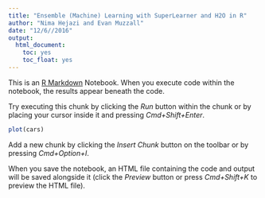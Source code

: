 ```yaml
---
title: "Ensemble (Machine) Learning with SuperLearner and H2O in R"
author: "Nima Hejazi and Evan Muzzall"
date: "12/6//2016"
output: 
  html_document: 
    toc: yes
    toc_float: yes
---
```


This is an [R Markdown](http://rmarkdown.rstudio.com) Notebook. When you execute code within the notebook, the results appear beneath the code. 

Try executing this chunk by clicking the *Run* button within the chunk or by placing your cursor inside it and pressing *Cmd+Shift+Enter*. 

```r
plot(cars)
```

Add a new chunk by clicking the *Insert Chunk* button on the toolbar or by pressing *Cmd+Option+I*.

When you save the notebook, an HTML file containing the code and output will be saved alongside it (click the *Preview* button or press *Cmd+Shift+K* to preview the HTML file).

